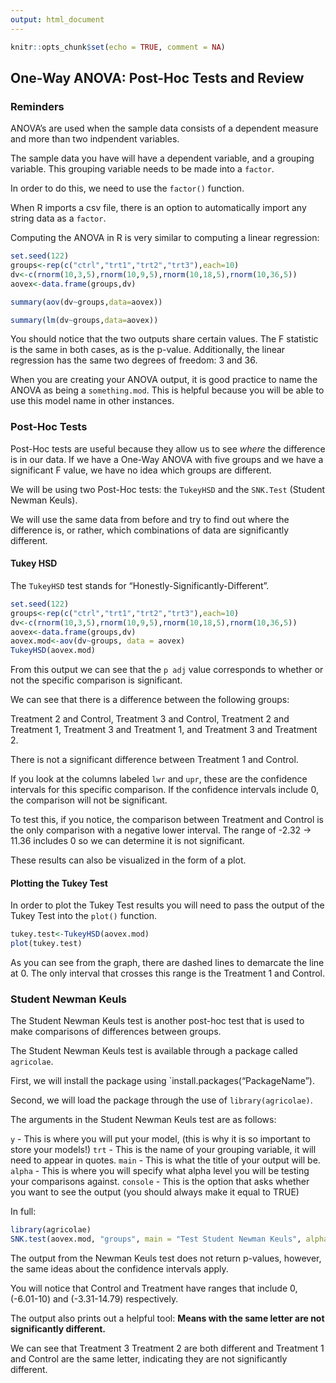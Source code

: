 ```yaml
---
output: html_document
---
```


```r
knitr::opts_chunk$set(echo = TRUE, comment = NA)
```

## One-Way ANOVA: Post-Hoc Tests and Review

### Reminders


ANOVA's are used when the sample data consists of a dependent measure and more than two indpendent variables. 

The sample data you have will have a dependent variable, and a grouping variable. This grouping variable needs to be made into a `factor`. 

In order to do this, we need to use the `factor()` function. 

When R imports a csv file, there is an option to automatically import any string data as a `factor`. 

Computing the ANOVA in R is very similar to computing a linear regression:

```r
set.seed(122)
groups<-rep(c("ctrl","trt1","trt2","trt3"),each=10)
dv<-c(rnorm(10,3,5),rnorm(10,9,5),rnorm(10,18,5),rnorm(10,36,5))
aovex<-data.frame(groups,dv)

summary(aov(dv~groups,data=aovex))

summary(lm(dv~groups,data=aovex))
```
You should notice that the two outputs share certain values. The F statistic is the same in both cases, as is the p-value. Additionally, the linear
regression has the same two degrees of freedom: 3 and 36. 


When you are creating your ANOVA output, it is good practice to name the ANOVA as being a `something.mod`. This is helpful because you will 
be able to use this model name in other instances. 

### Post-Hoc Tests

Post-Hoc tests are useful because they allow us to see *where* the difference is in our data. If we have a One-Way ANOVA with
five groups and we have a significant F value, we have no idea which groups are different. 

We will be using two Post-Hoc tests: the `TukeyHSD` and the `SNK.Test` (Student Newman Keuls). 

We will use the same data from before and try to find out where the difference is, or rather, which combinations of data are significantly different. 

#### Tukey HSD

The `TukeyHSD` test stands for "Honestly-Significantly-Different". 

```r
set.seed(122)
groups<-rep(c("ctrl","trt1","trt2","trt3"),each=10)
dv<-c(rnorm(10,3,5),rnorm(10,9,5),rnorm(10,18,5),rnorm(10,36,5))
aovex<-data.frame(groups,dv)
aovex.mod<-aov(dv~groups, data = aovex)
TukeyHSD(aovex.mod)
```

From this output we can see that the `p adj` value corresponds to whether or not the specific comparison is significant. 

We can see that there is a difference between the following groups: 

Treatment 2 and Control, Treatment 3 and Control, Treatment 2 and Treatment 1, Treatment 3 and Treatment 1, and Treatment 3 and Treatment 2. 

There is not a significant difference between Treatment 1 and Control. 

If you look at the columns labeled `lwr` and `upr`, these are the confidence intervals for this specific comparison. If the confidence intervals include 0, the comparison will not be significant. 

To test this, if you notice, the comparison between Treatment and Control is the only comparison with a negative lower interval. The range of -2.32 -> 11.36 includes 0 so we can determine it is not significant. 

These results can also be visualized in the form of a plot. 

#### Plotting the Tukey Test

In order to plot the Tukey Test results you will need to pass the output of the Tukey Test into the `plot()` function. 

```r
tukey.test<-TukeyHSD(aovex.mod)
plot(tukey.test)
```
As you can see from the graph, there are dashed lines to demarcate the line at 0. The only interval that crosses this range is the Treatment 1 and Control.



### Student Newman Keuls

The Student Newman Keuls test is another post-hoc test that is used to make comparisons of differences between groups. 

The Student Newman Keuls test is available through a package called `agricolae`. 

First, we will install the package using `install.packages("PackageName").

Second, we will load the package through the use of `library(agricolae)`.

The arguments in the Student Newman Keuls test are as follows:

`y` - This is where you will put your model, (this is why it is so important to store your models!)
`trt` - This is the name of your grouping variable, it will need to appear in quotes. 
`main` - This is what the title of your output will be. 
`alpha` - This is where you will specify what alpha level you will be testing your comparisons against. 
`console` - This is the option that asks whether you want to see the output (you should always make it equal to TRUE)

In full:

```r
library(agricolae)
SNK.test(aovex.mod, "groups", main = "Test Student Newman Keuls", alpha = .05, console = TRUE)
```

The output from the Newman Keuls test does not return p-values, however, the same ideas about the confidence intervals apply. 

You will notice that Control and Treatment have ranges that include 0, (-6.01-10) and (-3.31-14.79) respectively. 

The output also prints out a helpful tool: **Means with the same letter are not significantly different.**

We can see that Treatment 3 Treatment 2 are both different and Treatment 1 and Control are the same letter, indicating they are not significantly different. 






